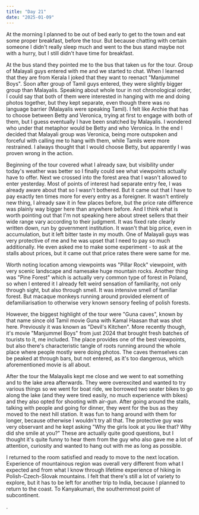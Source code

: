 ```yaml
---
title: "Day 21"
date: "2025-01-09"
---
```

At the morning I planned to be out of bed early to get to the town and eat some proper breakfast, before the tour. But because chatting with certain someone I didn't really sleep much and went to the bus stand maybe not with a hurry, but I still didn't have time for breakfast.

At the bus stand they pointed me to the bus that taken us for the tour. Group of Malayali guys entered with me and we started to chat. When I learned that they are from Kerala I joked that they want to reenact "Manjummel Boys". Soon after group of Tamil guys entered, they were slightly bigger group than Malayalis. Speaking about whole tour in not chronological order, I could say that both of them were interested in hanging with me and doing photos together, but they kept separate, even though there was no language barrier (Malayalis were speaking Tamil). I felt like Archie that has to choose between Betty and Veronica, trying at first to engage with both of them, but I guess eventually I have been snatched by Malayalis. I wondered who under that metaphor would be Betty and who Veronica. In the end I decided that Malayali group was Veronica, being more outspoken and forceful with calling me to hang with them, while Tamils were more restrained. I always thought that I would choose Betty, but apparently I was proven wrong in the action.

Beginning of the tour covered what I already saw, but visibility under today's weather was better so I finally could see what viewpoints actually have to offer. Next we crossed into the forest area that I wasn't allowed to enter yesterday. Most of points of interest had separate entry fee, I was already aware about that so I wasn't bothered. But it came out that I have to pay exactly ten times more for every entry as a foreigner. It wasn't entirely new thing, I already saw it in few places before, but the price rate difference was plainly way bigger here than anywhere before. And I think what is worth pointing out that I'm not speaking here about street sellers that their wide range vary according to their judgment. It was fixed rate clearly written down, run by government institution. It wasn't that big price, even in accumulation, but it left bitter taste in my mouth. One of Malayali guys was very protective of me and he was upset that I need to pay so much additionally. He even asked me to make some experiment - to ask at the stalls about prices, but it came out that price rates there were same for me. 

Worth noting location among viewpoints was "Pillar Rock" viewpoint, with very scenic landscape and namesake huge mountain rocks. Another thing was "Pine Forest" which is actually very common type of forest in Poland, so when I entered it I already felt weird sensation of familiarity, not only through sight, but also through smell. It was intensive smell of familiar forest. But macaque monkeys running around provided element of defamiliarisation to otherwise very known sensory feeling of polish forests.

However, the biggest highlight of the tour were "Guna caves", known by that name since old Tamil movie Guna with Kamal Haasan that was shot here. Previously it was known as "Devil's Kitchen". More recently though, it's movie "Manjummel Boys" from just 2024 that brought fresh batches of tourists to it, me included. The place provides one of the best viewpoints, but also there's characteristic tangle of roots running around the whole place where people mostly were doing photos. The caves themselves can be peaked at through bars, but not entered, as it's too dangerous, which aforementioned movie is all about.

After the tour the Malayalis kept me close and we went to eat something and to the lake area afterwards. They were overexcited and wanted to try various things so we went for boat ride, we borrowed two seater bikes to go along the lake (and they were tired easily, no much experience with bikes) and they also opted for shooting with air-gun. After going around the stalls, talking with people and going for dinner, they went for the bus as they moved to the next hill station. It was fun to hang around with them for longer, because otherwise I wouldn't try all that. The protective guy was very observant and he kept asking "Why the girls look at you like that? Why did she smile at you?" These are actually quite good questions, but I thought it's quite funny to hear them from the guy who also gave me a lot of attention, curiosity and wanted to hang out with me as long as possible. 

I returned to the room satisfied and ready to move to the next location. Experience of mountainous region was overall very different from what I expected and from what I know through lifetime experience of hiking in Polish-Czech-Slovak mountains. I felt that there's still a lot of variety to explore, but it has to be left for another trip to India, because I planned to return to the coast. To Kanyakumari, the southernmost point of subcontinent.

. 